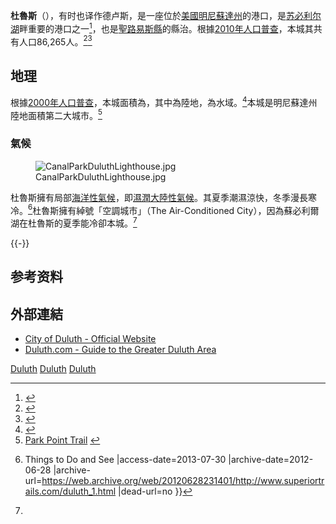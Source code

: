 {{Infobox Settlement
|official_name            = 杜魯斯
|settlement_type          = [[城市|城市]]
|nickname                 = 
|motto                    = 
|image_skyline            = Skyline-Duluth-20060330.jpg
|imagesize                = 
|image_caption            = 
|image_flag               = Duluth Flag.jpg
|image_seal               = 
|image_map = St._Louis_County_Minnesota_Incorporated_and_Unincorporated_areas_Duluth_Highlighted.svg
|mapsize                  = 250x200px
|map_caption              = 杜魯斯在[[聖路易斯縣_(明尼蘇達州)|聖路易斯縣]]中的位置
|image_map1               = 
|mapsize1                 = 
|map_caption1             = 
|subdivision_type         = [[世界地理索引|國家]]
|subdivision_name         = [[美國|美國]]
|subdivision_type1        = [[美國州份|州]]
|subdivision_name1        = [[明尼蘇達州|明尼蘇達州]]
|subdivision_type2        = [[縣_(美國)|縣]]
|subdivision_name2        = [[聖路易斯縣_(明尼蘇達州)|聖路易斯縣]]
|government_type          = 
|leader_title             = [[市長|市長]]
|leader_name              = 賀伯·柏格森<br>（任期於2008年1月結束）<br>唐·尼斯<br>（任期於2008年1月開始）
|established_title        = 成立
|established_date         = 1679年
|area_magnitude           = 
|area_footnotes           = <ref name=CensusArea>[http://www.census.gov/geo/maps-data/data/docs/gazetteer/county_sub_list_34.txt County Subdivisions: New Jersey - 2010 Census Gazetteer Files] {{Wayback|url=http://www.census.gov/geo/maps-data/data/docs/gazetteer/county_sub_list_34.txt |date=20130831122857 }}, [[United_States_Census_Bureau|United States Census Bureau]]. Accessed February 7, 2013.</ref>
|area_total_km2           = 226.2
|area_total_sq_mi         = 87.3
|area_land_km2            = 176.10
|area_land_sq_mi          = 68
|area_water_km2           = 50.01
|area_water_sq_mi         = 19.3
|area_water_percent       = 22.11
|area_urban_km2           = 
|area_urban_sq_mi         = 
|area_metro_km2           = 
|area_metro_sq_mi         = 
|population_as_of         = 2000
|population_footnotes     = <ref name ="FactFinder">{{cite web|title=American FactFinder|url=http://factfinder2.census.gov/faces/nav/jsf/pages/index.xhtml|publisher=[[United_States_Census_Bureau|United States Census Bureau]]|accessdate=2013-01-25|archive-date=2012-02-17|archive-url=https://www.webcitation.org/65WtHj6J5?url=http://factfinder2.census.gov/faces/nav/jsf/pages/index.xhtml|dead-url=no}}</ref>
|population_total         = 86918
|population_metro         = 275488
|population_urban                 = 
|population_density_km2   = 493.3
|population_density_sq_mi = 1278.1
|timezone                 = [[北美中部時區|北美中部時區]]
|utc_offset               = -6
|timezone_DST             = 北美中部時區
|utc_offset_DST           = -5
|coordinates_display = inline,title
|latd = 46 |latm = 47 |lats = 12.98 |latNS = N
|longd = 92 |longm = 5 |longs = 53.5 |longEW = W
|elevation_m              = 214
|elevation_ft             = 702
|website                  = [https://web.archive.org/web/20071229234105/http://www.ci.duluth.mn.us/ www.ci.duluth.mn.us]
|postal_code_type         = [[美國郵政編碼|ZIP代碼]]
|postal_code              = 55801, 55802, 55803, 55804, 55805, 55806, 55807, 55808, 55810, 55811, 55812
|area_code                = 218
|blank_name               = [[聯邦信息處理標準|FIPS代碼]]
|blank_info               = 27-17000{{GR|2}}
|blank1_name              = [[地名信息系統|GNIS代碼]]
|blank1_info              = 0661145{{GR|3}}
|footnotes                = 
}}
'''杜魯斯'''（{{lang en|'''Duluth'''}}），有时也译作德卢斯，是一座位於[[美國|美國]][[明尼蘇達州|明尼蘇達州]]的港口，是[[苏必利尔湖|苏必利尔湖]]畔重要的港口之一<ref>{{Cite web |url=http://www.duluthport.com/port.php |title=Duluth Seaway Port Authority<!-- Bot generated title --> |access-date=2013-07-30 |archive-date=2010-11-23 |archive-url=https://web.archive.org/web/20101123153713/http://www.duluthport.com/port.php |dead-url=yes }}</ref>，也是[[聖路易斯縣_(明尼蘇達州)|聖路易斯縣]]的縣治。{{GR|6}}根據[[美國2010年人口普查|2010年人口普查]]，本城其共有人口86,265人。<ref>{{Cite web |url=http://factfinder2.census.gov/ |title=2010 census factfinder2 |access-date=2013-07-30 |archive-date=2013-09-11 |archive-url=https://web.archive.org/web/20130911234518/http://factfinder2.census.gov/ |dead-url=no }}</ref><ref name=census>{{cite web|author=|title=American FactFinder Population Estimates: Duluth city, St. Louis County|publisher=U.S. Census Bureau|url=http://factfinder.census.gov/servlet/GCTTable?_bm=y&-geo_id=04000US27&-_box_head_nbr=GCT-T1&-ds_name=PEP_2006_EST&-_lang=en&-format=ST-9&-_sse=on|date=2006-07-01|accessdate=2009-02-27|archive-url=https://archive.today/20200212040115/http://factfinder.census.gov/servlet/GCTTable?_bm=y&-geo_id=04000US27&-_box_head_nbr=GCT-T1&-ds_name=PEP_2006_EST&-_lang=en&-format=ST-9&-_sse=on|archive-date=2020-02-12|dead-url=yes}}</ref>

==地理==
根據[[美國2000年人口普查|2000年人口普查]]，本城面積為{{convert|87.43|sqmi|sqkm|2}}，其中{{convert|67.79|sqmi|sqkm|2}}為陸地，{{convert|19.64|sqmi|sqkm|2}}為水域。<ref name ="Gazetteer files">{{cite web|title=US Gazetteer files 2010|url=http://www.census.gov/geo/www/gazetteer/files/Gaz_places_national.txt|publisher=[[United_States_Census_Bureau|United States Census Bureau]]|accessdate=2012-11-13|archive-url=https://www.webcitation.org/699nOulzi?url=http://www.census.gov/geo/www/gazetteer/files/Gaz_places_national.txt|archive-date=2012-07-14|dead-url=yes}}</ref>本城是明尼蘇達州陸地面積第二大城市。<ref>[http://www.duluthmn.gov/parks/parkpointtrail.cfm Park Point Trail<!-- Bot generated title -->] {{webarchive|url=https://web.archive.org/web/20130809093012/http://www.duluthmn.gov/parks/parkpointtrail.cfm |date=2013-08-09 }}</ref> 

===氣候===
[[File:CanalParkDuluthLighthouse.jpg|thumb]]

杜魯斯擁有局部[[海洋性氣候|海洋性氣候]]，即[[濕潤大陸性氣候|濕潤大陸性氣候]]。其夏季潮濕涼快，冬季漫長寒冷。<ref>{{Cite web |url=http://www.superiortrails.com/duluth_1.html |title=Duluth, Mn {{!}} Things to Do and See<!-- Bot generated title --> |access-date=2013-07-30 |archive-date=2012-06-28 |archive-url=https://web.archive.org/web/20120628231401/http://www.superiortrails.com/duluth_1.html |dead-url=no }}</ref>杜魯斯擁有綽號「空調城市」（The Air-Conditioned City），因為蘇必利爾湖在杜魯斯的夏季能冷卻本城。<ref name = NOAA/>

{{-}}
{{Weather box |imperial first = Y|collapsed = Y
|location = 杜魯斯
|single line = Y
|Jan high F = 19.0
|Feb high F = 24.0
|Mar high F = 34.4
|Apr high F = 49.2
|May high F = 62.2
|Jun high F = 70.8
|Jul high F = 76.3
|Aug high F = 74.3
|Sep high F = 65.0
|Oct high F = 51.5
|Nov high F = 35.6
|Dec high F = 22.3

|Jan low F =  1.6
|Feb low F =  6.0
|Mar low F = 17.4
|Apr low F = 30.0
|May low F = 40.6
|Jun low F = 49.3
|Jul low F = 55.3
|Aug low F = 54.4
|Sep low F = 46.1
|Oct low F = 34.8
|Nov low F = 21.9
|Dec low F =  7.3

|Jan record high F =  55
|Feb record high F =  58
|Mar record high F =  81
|Apr record high F =  88
|May record high F =  95
|Jun record high F =  97
|Jul record high F = 106
|Aug record high F =  97
|Sep record high F =  95
|Oct record high F =  86
|Nov record high F =  73
|Dec record high F =  56
|year record high F= 106
|Jan record low F = −41
|Feb record low F = −39
|Mar record low F = −29
|Apr record low F =  −5
|May record low F =  16
|Jun record low F =  27
|Jul record low F =  35
|Aug record low F =  32
|Sep record low F =  23
|Oct record low F =   6
|Nov record low F = −29
|Dec record low F = −35
|year record low F= −41
|precipitation colour = green
|Jan precipitation inch =  .95
|Feb precipitation inch =  .80
|Mar precipitation inch = 1.49
|Apr precipitation inch = 2.43
|May precipitation inch = 3.23
|Jun precipitation inch = 4.21
|Jul precipitation inch = 3.84
|Aug precipitation inch = 3.69
|Sep precipitation inch = 4.11
|Oct precipitation inch = 2.85
|Nov precipitation inch = 2.08
|Dec precipitation inch = 1.20
|Jan snow inch = 18.9
|Feb snow inch = 11.9
|Mar snow inch = 13.3
|Apr snow inch =  7.0
|May snow inch =  0.4
|Jun snow inch =    0
|Jul snow inch =    0
|Aug snow inch =    0
|Sep snow inch =  0.1
|Oct snow inch =  2.3
|Nov snow inch = 15.4
|Dec snow inch = 17.5
|unit precipitation days = 0.01 in
|Jan precipitation days = 10.3
|Feb precipitation days =  8.5
|Mar precipitation days =  9.7
|Apr precipitation days = 10.6
|May precipitation days = 12.3
|Jun precipitation days = 12.5
|Jul precipitation days = 11.8
|Aug precipitation days = 10.8
|Sep precipitation days = 12.3
|Oct precipitation days = 11.3
|Nov precipitation days = 10.7
|Dec precipitation days = 10.5
|unit snow days = 0.1 in
|Jan snow days = 13.3
|Feb snow days = 10.0
|Mar snow days =  8.9
|Apr snow days =  4.8
|May snow days =  0.5
|Jun snow days =    0
|Jul snow days =    0
|Aug snow days =    0
|Sep snow days =  0.1
|Oct snow days =  2.0
|Nov snow days =  8.9
|Dec snow days = 12.7
|Jan sun = 133.3
|Feb sun = 149.7
|Mar sun = 192.2
|Apr sun = 231.0
|May sun = 263.5
|Jun sun = 273.0
|Jul sun = 306.9
|Aug sun = 260.4
|Sep sun = 195.0
|Oct sun = 151.9
|Nov sun =  99.0
|Dec sun = 102.3
|source 1 = NOAA <ref name = NOAA >{{cite web
  |url = http://www.nws.noaa.gov/climate/xmacis.php?wfo=dlh
  |title = NowData – NOAA Online Weather Data
  |publisher = [[National_Oceanic_and_Atmospheric_Administration|National Oceanic and Atmospheric Administration]]
  |accessdate = 2012-03-29
  |archive-date = 2014-07-14
  |archive-url = https://web.archive.org/web/20140714164435/http://www.nws.noaa.gov/climate/xmacis.php?wfo=dlh
  |dead-url = no
  }}</ref>
|source 2 = HKO (sun only, 1961−1990) <ref name=HKO>
{{cite web
 |url         = http://www.weather.gov.hk/wxinfo/climat/world/eng/n_america/us/Duluth_e.htm
 |title       = Climatological Normals of Duluth
 |accessdate  = 2010-05-20
 |publisher   = [[Hong_Kong_Observatory|Hong Kong Observatory]]
 |deadurl     = yes
 |archiveurl  = https://web.archive.org/web/20111125033800/http://www.weather.gov.hk/wxinfo/climat/world/eng/n_america/us/duluth_e.htm
 |archivedate = 2011-11-25
}}</ref>
|date=March 2012
}}

==参考资料==
{{Reflist|2}}

==外部連結==
*[https://web.archive.org/web/20071229234105/http://www.ci.duluth.mn.us/ City of Duluth - Official Website]
*[http://www.duluth.com Duluth.com - Guide to the Greater Duluth Area] {{Wayback|url=http://www.duluth.com/ |date=20190616201000 }}

{{Authority control}}
[[Category:明尼蘇達州城市|Duluth]]
[[Category:聖路易斯縣城市_(明尼蘇達州)|Duluth]]
[[Category:苏必利尔湖|Duluth]]